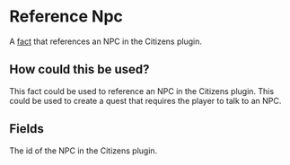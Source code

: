 
# Reference Npc

A [fact](/docs/facts) that references an NPC in the Citizens plugin.

## How could this be used?

This fact could be used to reference an NPC in the Citizens plugin. This could be used to create a quest that requires the player to talk to an NPC.

## Fields

<SpeakersField />

<EntryField name="Npc Id" required>
    The id of the NPC in the Citizens plugin.
</EntryField>
